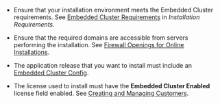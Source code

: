 * Ensure that your installation environment meets the Embedded Cluster requirements. See [Embedded Cluster Requirements](/enterprise/installing-general-requirements#embedded-cluster-requirements) in _Installation Requirements_.

* Ensure that the required domains are accessible from servers performing the installation. See [Firewall Openings for Online Installations](/enterprise/installing-general-requirements#firewall-openings-for-online-installations).

* The application release that you want to install must include an [Embedded Cluster Config](/reference/embedded-config).

* The license used to install must have the **Embedded Cluster Enabled** license field enabled. See [Creating and Managing Customers](/vendor/releases-creating-customers).